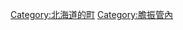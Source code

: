 {{Commonscat|Abira, Hokkaido}}
{{Catmore}}

{{DEFAULTSORT:Abira}}
[[Category:北海道的町|Category:北海道的町]]
[[Category:膽振管內|Category:膽振管內]]